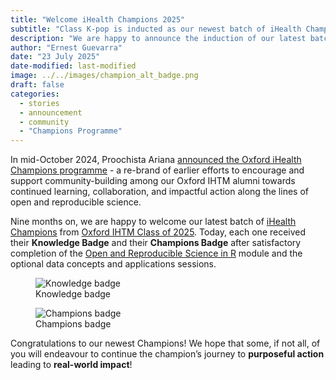 ```yaml
---
title: "Welcome iHealth Champions 2025"
subtitle: "Class K-pop is inducted as our newest batch of iHealth Champions"
description: "We are happy to announce the induction of our latest batch of iHealth Champions. After their satisfactory completion of the Open and Reproducible Science in R module and for the first batch to have had the option to undertake specific sessions on data concepts and applications, our newest champions have finally earned their badges."
author: "Ernest Guevarra"
date: "23 July 2025"
date-modified: last-modified
image: ../../images/champion_alt_badge.png
draft: false
categories:
  - stories
  - announcement
  - community
  - "Champions Programme"
---
```


<!---
::: {.column-margin}

**Cite:**
Ariana, P. (2024, October 16). It takes a village…. Oxford iHealth. [https://doi.org/10.59350/x8apg-7kb31](https://doi.org/10.59350/x8apg-7kb31)

:::
--->

In mid-October 2024, Proochista Ariana [announced the Oxford iHealth Champions programme](https://oxford-ihtm.io/posts/2024-10-26-it-takes-a-village/) - a re-brand of earlier efforts to encourage and support community-building among our Oxford IHTM alumni towards continued learning, collaboration, and impactful action along the lines of open and reproducible science.

Nine months on, we are happy to welcome our latest batch of [iHealth Champions](https://oxford-ihtm.io/champions/) from [Oxford IHTM Class of 2025](https://oxford-ihtm.io/posts/2024-10-03-welcome-class-2025/). Today, each one received their **Knowledge Badge** and their **Champions Badge** after satisfactory completion of the [Open and Reproducible Science in R](https://oxford-ihtm.io/teaching/) module and the optional data concepts and applications sessions.

::: {layout-ncol="2"}

![Knowledge badge](../../images/knowledge_badge.png)

![Champions badge](../../images/champion_alt_badge.png)

:::

Congratulations to our newest Champions! We hope that some, if not all, of you will endeavour to continue the champion's journey to **purposeful action** leading to **real-world impact**!



